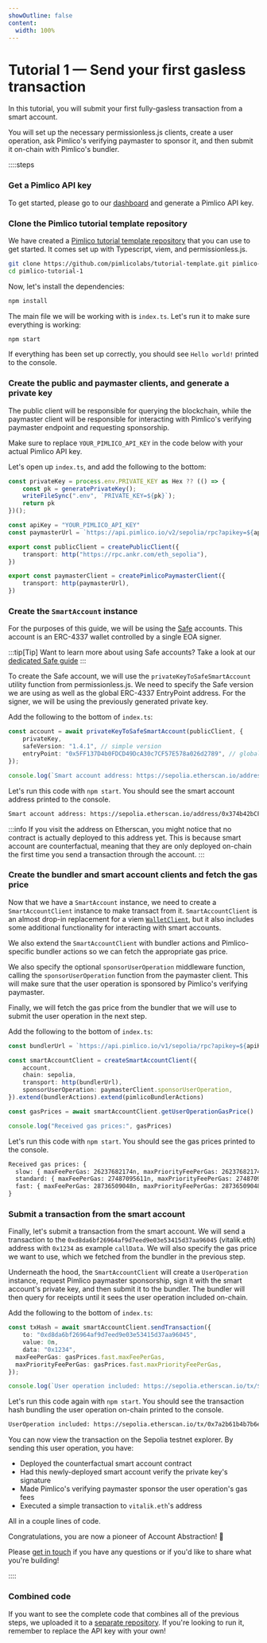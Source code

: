 ```yaml
---
showOutline: false
content:
  width: 100%
---
```


# Tutorial 1 — Send your first gasless transaction

In this tutorial, you will submit your first fully-gasless transaction from a smart account.

You will set up the necessary permissionless.js clients, create a user operation, ask Pimlico's verifying paymaster to sponsor it, and then submit it on-chain with Pimlico's bundler.

::::steps

### Get a Pimlico API key

To get started, please go to our [dashboard](https://dashboard.pimlico.io) and generate a Pimlico API key.

### Clone the Pimlico tutorial template repository

We have created a [Pimlico tutorial template repository](https://github.com/pimlicolabs/tutorial-template) that you can use to get started. It comes set up with Typescript, viem, and permissionless.js.

```bash
git clone https://github.com/pimlicolabs/tutorial-template.git pimlico-tutorial-1
cd pimlico-tutorial-1
```

Now, let's install the dependencies:

```bash
npm install
```

The main file we will be working with is `index.ts`. Let's run it to make sure everything is working:

```bash
npm start
```

If everything has been set up correctly, you should see `Hello world!` printed to the console.

### Create the public and paymaster clients, and generate a private key

The public client will be responsible for querying the blockchain, while the paymaster client will be responsible for interacting with Pimlico's verifying paymaster endpoint and requesting sponsorship.

Make sure to replace `YOUR_PIMLICO_API_KEY` in the code below with your actual Pimlico API key.

Let's open up `index.ts`, and add the following to the bottom:

```ts
const privateKey = process.env.PRIVATE_KEY as Hex ?? (() => {
    const pk = generatePrivateKey(); 
    writeFileSync(".env", `PRIVATE_KEY=${pk}`); 
    return pk
})();

const apiKey = "YOUR_PIMLICO_API_KEY"
const paymasterUrl = `https://api.pimlico.io/v2/sepolia/rpc?apikey=${apiKey}`

export const publicClient = createPublicClient({
	transport: http("https://rpc.ankr.com/eth_sepolia"),
})

export const paymasterClient = createPimlicoPaymasterClient({
	transport: http(paymasterUrl),
})
```

### Create the `SmartAccount` instance

For the purposes of this guide, we will be using the [Safe](https://safe.global) accounts. This account is an ERC-4337 wallet controlled by a single EOA signer.

:::tip[Tip]
Want to learn more about using Safe accounts? Take a look at our [dedicated Safe guide](/permissionless/how-to/accounts/use-safe-account)
:::

To create the Safe account, we will use the `privateKeyToSafeSmartAccount` utility function from permissionless.js. We need to specify the Safe version we are using as well as the global ERC-4337 EntryPoint address. For the signer, we will be using the previously generated private key.

Add the following to the bottom of `index.ts`:

```ts 
const account = await privateKeyToSafeSmartAccount(publicClient, {
	privateKey,
	safeVersion: "1.4.1", // simple version
	entryPoint: "0x5FF137D4b0FDCD49DcA30c7CF57E578a026d2789", // global entrypoint
});

console.log(`Smart account address: https://sepolia.etherscan.io/address/${account.address}`);
```

Let's run this code with `npm start`. You should see the smart account address printed to the console.

```txt
Smart account address: https://sepolia.etherscan.io/address/0x374b42bCFAcf85FDCaAB84774EA15ff36D42cdA7
```

:::info
If you visit the address on Etherscan, you might notice that no contract is actually deployed to this address yet. This is because smart account are counterfactual, meaning that they are only deployed on-chain the first time you send a transaction through the account.
:::

### Create the bundler and smart account clients and fetch the gas price

Now that we have a `SmartAccount` instance, we need to create a `SmartAccountClient` instance to make transact from it. `SmartAccountClient` is an almost drop-in replacement for a viem [`WalletClient`](https://viem.sh/docs/clients/wallet), but it also includes some additional functionality for interacting with smart accounts. 

We also extend the `SmartAccountClient` with bundler actions and Pimlico-specific bundler actions so we can fetch the appropriate gas price.

We also specify the optional `sponsorUserOperation` middleware function, calling the `sponsorUserOperation` function from the paymaster client. This will make sure that the user operation is sponsored by Pimlico's verifying paymaster.

Finally, we will fetch the gas price from the bundler that we will use to submit the user operation in the next step.

Add the following to the bottom of `index.ts`:

```typescript
const bundlerUrl = `https://api.pimlico.io/v1/sepolia/rpc?apikey=${apiKey}`

const smartAccountClient = createSmartAccountClient({
	account,
	chain: sepolia,
	transport: http(bundlerUrl),
	sponsorUserOperation: paymasterClient.sponsorUserOperation,
}).extend(bundlerActions).extend(pimlicoBundlerActions)

const gasPrices = await smartAccountClient.getUserOperationGasPrice()

console.log("Received gas prices:", gasPrices)
```

Let's run this code with `npm start`. You should see the gas prices printed to the console.

```txt
Received gas prices: {
  slow: { maxFeePerGas: 26237682174n, maxPriorityFeePerGas: 26237682174n },
  standard: { maxFeePerGas: 27487095611n, maxPriorityFeePerGas: 27487095611n },
  fast: { maxFeePerGas: 28736509048n, maxPriorityFeePerGas: 28736509048n }
}
```

### Submit a transaction from the smart account

Finally, let's submit a transaction from the smart account. We will send a transaction to the `0xd8da6bf26964af9d7eed9e03e53415d37aa96045` (vitalik.eth) address with `0x1234` as example `callData`. We will also specify the gas price we want to use, which we fetched from the bundler in the previous step.

Underneath the hood, the `SmartAccountClient` will create a `UserOperation` instance, request Pimlico paymaster sponsorship, sign it with the smart account's private key, and then submit it to the bundler. The bundler will then query for receipts until it sees the user operation included on-chain.

Add the following to the bottom of `index.ts`:

```typescript
const txHash = await smartAccountClient.sendTransaction({
	to: "0xd8da6bf26964af9d7eed9e03e53415d37aa96045",
	value: 0n,
	data: "0x1234",
  maxFeePerGas: gasPrices.fast.maxFeePerGas,
  maxPriorityFeePerGas: gasPrices.fast.maxPriorityFeePerGas,
});

console.log(`User operation included: https://sepolia.etherscan.io/tx/${txHash}`)
```

Let's run this code again with `npm start`. You should see the transaction hash bundling the user operation on-chain printed to the console.

```txt
UserOperation included: https://sepolia.etherscan.io/tx/0x7a2b61b4b7b6e9e66c459e3c9c24c7a292fc6c740533ce35dbf58710960cc0e5
```

You can now view the transaction on the Sepolia testnet explorer. By sending this user operation, you have:
- Deployed the counterfactual smart account contract
- Had this newly-deployed smart account verify the private key's signature
- Made Pimlico's verifying paymaster sponsor the user operation's gas fees
- Executed a simple transaction to `vitalik.eth`'s address

All in a couple lines of code.

Congratulations, you are now a pioneer of Account Abstraction! 🎉

Please [get in touch](https://t.me/pimlicoHQ) if you have any questions or if you'd like to share what you're building!

::::

### Combined code

If you want to see the complete code that combines all of the previous steps, we uploaded it to a [separate repository](https://github.com/pimlicolabs/tutorials). If you're looking to run it, remember to replace the API key with your own!